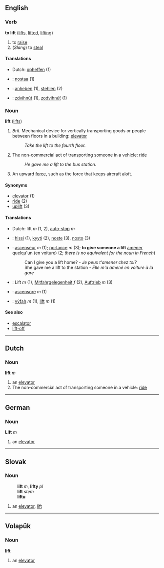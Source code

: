 ==English==
=== Verb ===
'''to lift''' ([[lifts]], [[lifted]], [[lifting]])

# to [[raise]] 
# (''Slang'') to [[steal]]

====Translations====
*Dutch: [[opheffen]] (1)
*{{fi}}: [[nostaa]] (1)
*{{de}}: [[anheben]] (1), [[stehlen]] (2)
*{{sk}}: [[zdvihnúť]] (1), [[zodvihnúť]] (1)

=== Noun ===
'''lift''' ([[lifts]])

# ''Brit.'' Mechanical device for vertically transporting goods or people between floors in a building: [[elevator]] 
#:''Take the lift to the fourth floor.''
# The non-commercial act of transporting someone in a vehicle: [[ride]]
#:''He gave me a lift to the bus station.''
# An upward [[force]], such as the force that keeps aircraft aloft.

====Synonyms====
*[[elevator]] (1)
*[[ride]] (2)
*[[uplift]] (3)

====Translations====
*Dutch: lift ''m'' (1, 2), [[auto-stop]] ''m''
*{{fi}}: [[hissi]] (1), [[kyyti]] (2), [[noste]] (3), [[nosto]] (3)
*{{fr}}: [[ascenseur]] ''m'' (1); [[portance]] ''m'' (3); '''to give someone a lift''' [[amener]] quelqu'un (en voiture) (2; ''there is no equivalent for the noun in French'')
*:Can I give you a lift home? - ''Je peux t'amener chez toi?''
*:She gave me a lift to the station - ''Elle m'a amené en voiture à la gare''
*{{de}}: Lift ''m'' (1), [[Mitfahrgelegenheit]] ''f'' (2), [[Auftrieb]] ''m'' (3)
*{{it}}: [[ascensore]] ''m'' (1)
*{{sk}}: [[výťah]] ''m'' (1), [[lift#Slovak|lift]] ''m'' (1)

====See also====
*[[escalator]]
*[[lift-off]]
----

== Dutch == 
=== Noun === 
'''lift''' ''m''

# an [[elevator]]
# The non-commercial act of transporting someone in a vehicle: [[ride]]

----

==German==
===Noun===
'''Lift''' ''m''

# an [[elevator]]

----

==Slovak==
===Noun===
:'''lift''' ''m'', '''lifty''' ''pl''
:'''lift''' ''stem''
:'''liftu''' ''{{gensg}}''
:{{decpat}} {{dub}}
# an [[elevator]], [[lift#English|lift]]

----

== Volapük == 
=== Noun === 
'''lift'''

# an [[elevator]]